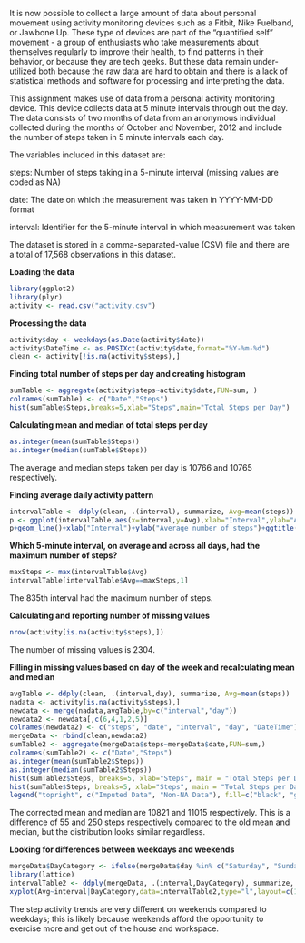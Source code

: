It is now possible to collect a large amount of data about personal movement using activity monitoring devices such as a Fitbit, Nike Fuelband, or Jawbone Up. These type of devices are part of the “quantified self” movement - a group of enthusiasts who take measurements about themselves regularly to improve their health, to find patterns in their behavior, or because they are tech geeks. But these data remain under-utilized both because the raw data are hard to obtain and there is a lack of statistical methods and software for processing and interpreting the data.

This assignment makes use of data from a personal activity monitoring device. This device collects data at 5 minute intervals through out the day. The data consists of two months of data from an anonymous individual collected during the months of October and November, 2012 and include the number of steps taken in 5 minute intervals each day.

The variables included in this dataset are:

steps: Number of steps taking in a 5-minute interval (missing values are coded as NA)

date: The date on which the measurement was taken in YYYY-MM-DD format

interval: Identifier for the 5-minute interval in which measurement was taken

The dataset is stored in a comma-separated-value (CSV) file and there are a total of 17,568 observations in this dataset.

**Loading the data**

```r
library(ggplot2)
library(plyr)
activity <- read.csv("activity.csv")
```

**Processing the data**

```r
activity$day <- weekdays(as.Date(activity$date))
activity$DateTime <- as.POSIXct(activity$date,format="%Y-%m-%d")
clean <- activity[!is.na(activity$steps),]
```

**Finding total number of steps per day and creating histogram**

```r
sumTable <- aggregate(activity$steps~activity$date,FUN=sum, )
colnames(sumTable) <- c("Date","Steps")
hist(sumTable$Steps,breaks=5,xlab="Steps",main="Total Steps per Day")
```

**Calculating mean and median of total steps per day**

```r
as.integer(mean(sumTable$Steps))
as.integer(median(sumTable$Steps))
```
The average and median steps taken per day is 10766 and 10765 respectively.

**Finding average daily activity pattern**

```r
intervalTable <- ddply(clean, .(interval), summarize, Avg=mean(steps))
p <- ggplot(intervalTable,aes(x=interval,y=Avg),xlab="Interval",ylab="Average number of steps")
p+geom_line()+xlab("Interval")+ylab("Average number of steps")+ggtitle("Average Number of Steps per Interval")
```

**Which 5-minute interval, on average and across all days, had the maximum number of steps?**

```r
maxSteps <- max(intervalTable$Avg)
intervalTable[intervalTable$Avg==maxSteps,1]
```

The 835th interval had the maximum number of steps.

**Calculating and reporting number of missing values**

```r
nrow(activity[is.na(activity$steps),])
```

The number of missing values is 2304.

**Filling in missing values based on day of the week and recalculating mean and median**

```r
avgTable <- ddply(clean, .(interval,day), summarize, Avg=mean(steps))
nadata <- activity[is.na(activity$steps),]
newdata <- merge(nadata,avgTable,by=c("interval","day"))
newdata2 <- newdata[,c(6,4,1,2,5)]
colnames(newdata2) <- c("steps", "date", "interval", "day", "DateTime")
mergeData <- rbind(clean,newdata2)
sumTable2 <- aggregate(mergeData$steps~mergeData$date,FUN=sum,)
colnames(sumTable2) <- c("Date","Steps")
as.integer(mean(sumTable2$Steps))
as.integer(median(sumTable2$Steps))
hist(sumTable2$Steps, breaks=5, xlab="Steps", main = "Total Steps per Day with NAs Fixed", col="Black")
hist(sumTable$Steps, breaks=5, xlab="Steps", main = "Total Steps per Day with NAs Fixed", col="Grey", add=T)
legend("topright", c("Imputed Data", "Non-NA Data"), fill=c("black", "grey") )
```

The corrected mean and median are 10821 and 11015 respectively. This is a difference of 55 and 250 steps respectively compared to the old mean and median, but the distribution looks similar regardless. 

**Looking for differences between weekdays and weekends**

```r
mergeData$DayCategory <- ifelse(mergeData$day %in% c("Saturday", "Sunday"), "Weekend", "Weekday")
library(lattice)
intervalTable2 <- ddply(mergeData, .(interval,DayCategory), summarize, Avg=mean(steps))
xyplot(Avg~interval|DayCategory,data=intervalTable2,type="l",layout=c(1,2),main="Average Steps per Interval based on Type of Day",ylab="Average Number of Steps",xlab="Interval")
```

The step activity trends are very different on weekends compared to weekdays; this is likely because weekends afford the opportunity to exercise more and get out of the house and workspace.